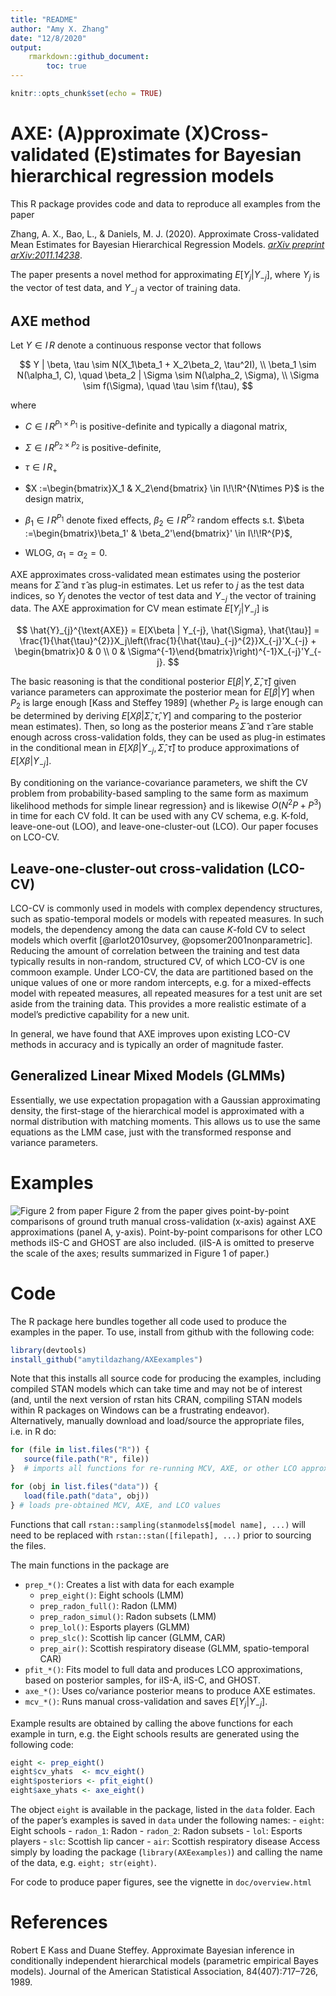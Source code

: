 ```yaml
---
title: "README"
author: "Amy X. Zhang"
date: "12/8/2020"
output: 
    rmarkdown::github_document:
        toc: true
---
```


```r
knitr::opts_chunk$set(echo = TRUE)
```

# AXE: (A)pproximate (X)Cross-validated (E)stimates for Bayesian hierarchical regression models

This R package provides code and data to reproduce all examples from the paper

Zhang, A. X., Bao, L., & Daniels, M. J. (2020). Approximate Cross-validated Mean Estimates for Bayesian Hierarchical Regression Models. [_arXiv preprint arXiv:2011.14238_](https://arxiv.org/abs/2011.14238).

The paper presents a novel method for approximating $E[Y_j | Y_{-j}]$, where $Y_j$ is the vector of test data, and $Y_{-j}$ a vector of training data. 


## AXE method
Let $Y \in I\!\!R$ denote a continuous response vector that follows

$$ Y | \beta, \tau \sim N(X_1\beta_1 + X_2\beta_2, \tau^2I), \\
 \beta_1 \sim N(\alpha_1, C), \quad \beta_2 | \Sigma \sim N(\alpha_2, \Sigma), \\
 \Sigma  \sim f(\Sigma), \quad \tau \sim f(\tau),
$$

where 

- $C \in I\!\!R^{P_1 \times P_1}$ is positive-definite and typically a diagonal matrix,

- $\Sigma \in I\!\!R^{P_2 \times P_2}$ is positive-definite, 

- $\tau \in I\!\!R_+$

- $X :=\begin{bmatrix}X_1 & X_2\end{bmatrix} \in I\!\!R^{N\times P}$ is the design matrix,

- $\beta_1 \in I\!\!R^{P_1}$ denote fixed effects, $\beta_2 \in I\!\!R^{P_2}$ random effects s.t. $\beta :=\begin{bmatrix}\beta_1' & \beta_2'\end{bmatrix}' \in I\!\!R^{P}$, 

- WLOG, $\alpha_1 = \alpha_2 = 0.$ 


AXE approximates cross-validated mean estimates using the posterior means for $\hat{\Sigma}$ and $\hat{\tau}$ as plug-in estimates. Let us refer to $j$ as the test data indices, so $Y_j$ denotes the vector of test data and $Y_{-j}$ the vector of training data. The AXE approximation for CV mean estimate $E[Y_j | Y_{-j}]$ is

$$
    \hat{Y}_{j}^{\text{AXE}} = E[X\beta | Y_{-j}, \hat{\Sigma}, \hat{\tau}] = \frac{1}{\hat{\tau}^{2}}X_j\left(\frac{1}{\hat{\tau}_{-j}^{2}}X_{-j}'X_{-j} + \begin{bmatrix}0 & 0 \\ 0 & \Sigma^{-1}\end{bmatrix}\right)^{-1}X_{-j}'Y_{-j}.
$$



The basic reasoning is that the conditional posterior $E[\beta | Y, \hat{\Sigma},  \hat{\tau}]$ given variance parameters can approximate the posterior mean for $E[\beta | Y]$ when $P_2$ is large enough [Kass and Steffey 1989] (whether $P_2$ is large enough can be determined by deriving $E[X\beta| \hat{\Sigma}, \hat{\tau}, Y]$ and comparing to the posterior mean estimates). Then, so long as the posterior means $\hat{\Sigma}$ and $\hat{\tau}$ are stable enough across cross-validation folds, they can be used as plug-in estimates in the conditional mean in $E[X\beta | Y_{-j}, \hat{\Sigma}, \hat{\tau}]$ to produce approximations of   $E[X\beta | Y_{-j}]$. 

By conditioning on the variance-covariance parameters, we shift the CV problem from probability-based sampling to the same form as maximum likelihood methods for simple linear regression} and is likewise $O\left(N^2P + P^3 \right)$ in time for each CV fold. It can be used with any CV schema, e.g. K-fold, leave-one-out (LOO), and leave-one-cluster-out (LCO). Our paper focuses on LCO-CV.

## Leave-one-cluster-out cross-validation (LCO-CV)
 LCO-CV is commonly used in models with complex dependency structures, such as spatio-temporal models or models with repeated measures.  In such models, the dependency among the data can cause $K$-fold CV to select models which overfit [@arlot2010survey, @opsomer2001nonparametric]. Reducing the amount of correlation between the training and test data typically results in non-random, structured CV, of which LCO-CV is one commoon example. Under LCO-CV, the data are partitioned based on the unique values of one or more random intercepts, e.g. for a mixed-effects model with repeated measures, all repeated measures for a test unit are set aside from the training data. This provides a more realistic estimate of a model's predictive capability for a new unit. 

In general, we have found that AXE improves upon existing LCO-CV methods in accuracy and is typically an order of magnitude faster. 


## Generalized Linear Mixed Models (GLMMs)

Essentially, we use expectation propagation with a Gaussian approximating density, the first-stage of the hierarchical model is approximated with a normal distribution with matching moments. This allows us to use the same equations as the LMM case, just with the transformed response and variance parameters. 


# Examples

![Figure 2 from paper](data-raw/p_both.png)
Figure 2 from the paper gives point-by-point comparisons of ground truth manual cross-validation (x-axis) against AXE approximations (panel A, y-axis). Point-by-point comparisons for other LCO methods iIS-C and GHOST are also included. (iIS-A is omitted to preserve the scale of the axes; results summarized in Figure 1 of paper.)

# Code
The R package here bundles together all code used to produce the examples in the paper. To use, install from github with the following code:

```r
library(devtools)
install_github("amytildazhang/AXEexamples")

```

Note that this installs all source code for producing the examples, including compiled STAN models which can take time and may not be of interest (and, until the next version of rstan hits CRAN, compiling STAN models within R packages on  Windows can be a frustrating endeavor). Alternatively, manually download and load/source the appropriate files, i.e. in R do:

```r
for (file in list.files("R")) {
   source(file.path("R", file))
}  # imports all functions for re-running MCV, AXE, or other LCO approximations

for (obj in list.files("data")) {
   load(file.path("data", obj))
} # loads pre-obtained MCV, AXE, and LCO values

```
Functions that call `rstan::sampling(stanmodels$[model name], ...)` will need to be replaced with `rstan::stan([filepath], ...)` prior to sourcing the files.

The main functions in the package are

- `prep_*()`: Creates a list with data for each example
   + `prep_eight()`: Eight schools (LMM)
   + `prep_radon_full()`: Radon (LMM)
   + `prep_radon_simul()`: Radon subsets (LMM)
   + `prep_lol()`: Esports players (GLMM)
   + `prep_slc()`: Scottish lip cancer (GLMM, CAR)
   + `prep_air()`: Scottish respiratory disease (GLMM, spatio-temporal CAR)
- `pfit_*()`: Fits model to full data and produces LCO approximations, based on posterior samples, for iIS-A, iIS-C, and GHOST.
- `axe_*()`: Uses co/variance posterior means to produce AXE estimates.
- `mcv_*()`: Runs manual cross-validation and saves $E[Y_j | Y_{-j}]$.


Example results are obtained by calling the above functions for each example in turn, e.g. the Eight schools results are generated using the following code:

```r
eight <- prep_eight() 
eight$cv_yhats  <- mcv_eight() 
eight$posteriors <- pfit_eight() 
eight$axe_yhats <- axe_eight() 

```

The object `eight` is available in the package, listed in the `data` folder. Each of the paper's examples is saved in  `data` under the following names:
- `eight`: Eight schools
- `radon_1`: Radon
- `radon_2`: Radon subsets
- `lol`: Esports players
- `slc`: Scottish lip cancer
- `air`: Scottish respiratory disease
Access simply by loading the package (`library(AXEexamples)`) and calling the name of the data, e.g. `eight; str(eight)`.

For code to produce paper figures, see the vignette in `doc/overview.html`


# References

Robert E Kass and Duane Steffey. Approximate Bayesian inference in conditionally independent hierarchical models (parametric empirical Bayes models). Journal of the American Statistical Association, 84(407):717–726, 1989.




